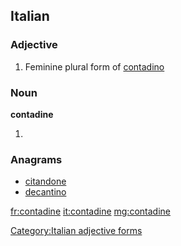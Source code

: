 ==Italian==

===Adjective===
{{head|it}} {{f}}

# Feminine plural form of [[contadino]]

===Noun===
'''contadine''' {{f}}
# {{plural of|contadina|lang=it}}

===Anagrams===
* [[citandone#Italian|citandone]]
* [[decantino#Italian|decantino]]

[[Category:Italian adjective forms]]

[[fr:contadine]]
[[it:contadine]]
[[mg:contadine]]
